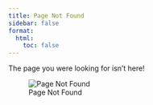 ```yaml
---
title: Page Not Found
sidebar: false
format: 
  html:
    toc: false
---
```


The page you were looking for isn't here!

![Page Not Found](files/404.jpg 'https://unsplash.com/photos/sxiSod0tyYQ')
